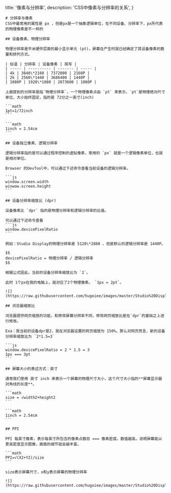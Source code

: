 
  title: '像素与分辨率',
  description: 'CSS中像素与分辨率的关系',
}

<MainContent>
  <article>

    # 分辨率与像素
    CSS中最常用的属性是 px ，但是px是一个抽象逻辑单位，在不同设备、分辨率下，px所代表的物理像素是不一样的

    ## 设备像素、物理分辨率

    物理分辨率是平米硬件层面的最小显示单元 (pt)，屏幕在产生时就已经确定了其设备像素的数量和排列方式。

    | 俗语 | 分辨率 | 设备像素 | 简写 |
    | ----- | ---------- | ------- | ----- |
    | 4k | 3840\*2160 | 7372800 | 2160P |
    | 2k | 2560\*1440 | 3686400 | 1440P |
    | 1080P | 1920\*1080 | 2073600 | 1080P |

    上面提到的分辨率是指`物理分辨率`，一个物理像素点由 `pt` 来表示，`pt`是物理绝对尺寸单位，大小始终固定，指的是 72分之一英寸(inch)

    ```math
    1pt=1/72inch
    ```

    ```math
    1inch = 2.54cm
    ```

    ## 设备独立像素、逻辑分辨率

    逻辑分辨率指的是可以通过程序控制的虚拟像素，常用的 `px` 就是一个逻辑像素单位，也就是相对单位。

    Browser 的DevTool中，可以通过下述命令查看当前设备的逻辑分辨率。

    ```js
    window.screen.width
    winwow.screen.height
    ```

    ## 设备分辨率缩放比 (dpr)

    设备像素比 `dpr` 指的是物理分辨率和逻辑分辨率的比值。

    可以通过下述命令查看
    ```js
    window.devicePixelRatio
    ```

    例如：Studio Display的物理分辨率是 5120\*2880 ，但是默认的逻辑分辨率是 1440P。

    $$
    devicePixelRatio = 物理分辨率 / 逻辑分辨率
    $$

    根据公式因此，当前的设备分辨率缩放比为 `2`。

    此时 1个px在我的电脑上，就对应了2个物理像素。 `1px = 2pt`。

    ![](https://raw.githubusercontent.com/hugoiee/images/master/Studio%20Display%E5%88%86%E8%BE%A8%E7%8E%87.jpg)

    ## 浏览器缩放比

    浏览器提供网页缩放的功能，和修改屏幕分辨率不同，修改网页缩放比是在`dpr`的基础之上进行修改。

    Exa：我当前的设备dpr是2，我在浏览器设置的网页缩放为 150%。那么对网页而言，新的设备分辨率缩放比为 `2*1.5=3`

    ```js
    window.devicePixelRatio = 2 * 1.5 = 3
    1px === 3pt
    ```

    ## 屏幕大小的表述方式：英寸

    通常我们使用 英寸 inch 来表示一个屏幕的物理尺寸大小，这个尺寸大小指的**屏幕显示器对角线的长度**。

    ```math
    size = √width2+height2
    ```

    ```math
    1inch = 2.54cm
    ```

    ## PPI

    PPI 每英寸像素，表示每英寸所包含的像素点数目 === 像素密度。数值越高，说明屏幕能以更高密度显示图像，画面的细节就会越丰富。

    ```math
    PPI=√(X2+Y2)/size
    ```

    size表示屏幕尺寸，x和y表示屏幕的物理分辨率

    ![](https://raw.githubusercontent.com/hugoiee/images/master/Studio%20Display%20PPI%E8%AE%A1%E7%AE%97.jpg)
  </article>
  <Footer/>
</MainContent>